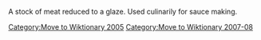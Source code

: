 [[Category:Move to Wiktionary 2005]]
[[Category:Move to Wiktionary 2007-08]]

A stock of meat reduced to a glaze.  Used culinarily for sauce making.